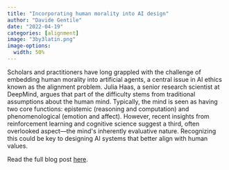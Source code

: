 ```yaml
---
title: "Incorporating human morality into AI design"
author: "Davide Gentile"
date: "2022-04-19"
categories: [alignment]
image: "3by3latin.png"
image-options: 
  width: 50%
---
```


Scholars and practitioners have long grappled with the challenge of embedding human morality into artificial agents, a central issue in AI ethics known as the alignment problem. Julia Haas, a senior research scientist at DeepMind, argues that part of the difficulty stems from traditional assumptions about the human mind. Typically, the mind is seen as having two core functions: epistemic (reasoning and computation) and phenomenological (emotion and affect). However, recent insights from reinforcement learning and cognitive science suggest a third, often overlooked aspect---the mind\'s inherently evaluative nature. Recognizing this could be key to designing AI systems that better align with human values.

Read the full blog post [here](https://srinstitute.utoronto.ca/news/haas-evaluative-mind-moral-ai).
